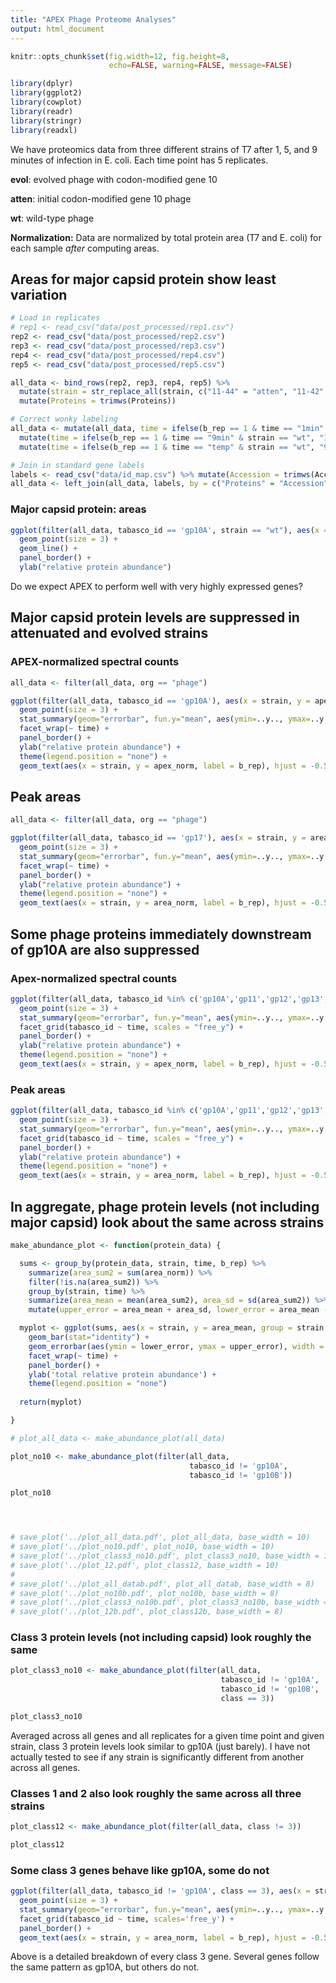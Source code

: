 ```yaml
---
title: "APEX Phage Proteome Analyses"
output: html_document
---
```


```r
knitr::opts_chunk$set(fig.width=12, fig.height=8,
                      echo=FALSE, warning=FALSE, message=FALSE)

library(dplyr)
library(ggplot2)
library(cowplot)
library(readr)
library(stringr)
library(readxl)
```


We have proteomics data from three different strains of T7 after 1, 5, and 9 minutes of infection in E. coli. Each time point has 5 replicates.

**evol**: evolved phage with codon-modified gene 10

**atten**: initial codon-modified gene 10 phage

**wt**: wild-type phage

**Normalization:** Data are normalized by total protein area (T7 and E. coli) for each sample _after_ computing areas.

## Areas for major capsid protein show least variation

```r

# Load in replicates
# rep1 <- read_csv("data/post_processed/rep1.csv")
rep2 <- read_csv("data/post_processed/rep2.csv")
rep3 <- read_csv("data/post_processed/rep3.csv")
rep4 <- read_csv("data/post_processed/rep4.csv")
rep5 <- read_csv("data/post_processed/rep5.csv")

all_data <- bind_rows(rep2, rep3, rep4, rep5) %>%
  mutate(strain = str_replace_all(strain, c("11-44" = "atten", "11-42" = "evol", "11-46" = "wt"))) %>%
  mutate(Proteins = trimws(Proteins))

# Correct wonky labeling
all_data <- mutate(all_data, time = ifelse(b_rep == 1 & time == "1min" & strain == "wt", "temp", time)) %>% 
  mutate(time = ifelse(b_rep == 1 & time == "9min" & strain == "wt", "1min", time)) %>% 
  mutate(time = ifelse(b_rep == 1 & time == "temp" & strain == "wt", "9min", time))

# Join in standard gene labels
labels <- read_csv("data/id_map.csv") %>% mutate(Accession = trimws(Accession))
all_data <- left_join(all_data, labels, by = c("Proteins" = "Accession"))
```

### Major capsid protein: areas
```r
ggplot(filter(all_data, tabasco_id == 'gp10A', strain == "wt"), aes(x = factor(time), y = area_norm, group=b_rep, color=factor(b_rep))) + 
  geom_point(size = 3) +
  geom_line() + 
  panel_border() +
  ylab("relative protein abundance")
```
Do we expect APEX to perform well with very highly expressed genes? 

## Major capsid protein levels are suppressed in attenuated and evolved strains

### APEX-normalized spectral counts
```r

all_data <- filter(all_data, org == "phage")

ggplot(filter(all_data, tabasco_id == 'gp10A'), aes(x = strain, y = apex_norm, group = strain, color=factor(strain), order = desc(strain))) + 
  geom_point(size = 3) +
  stat_summary(geom="errorbar", fun.y="mean", aes(ymin=..y.., ymax=..y..), size=1) +
  facet_wrap(~ time) +
  panel_border() +
  ylab("relative protein abundance") +
  theme(legend.position = "none") +
  geom_text(aes(x = strain, y = apex_norm, label = b_rep), hjust = -0.5)

```

## Peak areas
```r

all_data <- filter(all_data, org == "phage")

ggplot(filter(all_data, tabasco_id == 'gp17'), aes(x = strain, y = area_norm, group = strain, color=factor(strain), order = desc(strain))) + 
  geom_point(size = 3) +
  stat_summary(geom="errorbar", fun.y="mean", aes(ymin=..y.., ymax=..y..), size=1) +
  facet_wrap(~ time) +
  panel_border() +
  ylab("relative protein abundance") +
  theme(legend.position = "none") +
  geom_text(aes(x = strain, y = area_norm, label = b_rep), hjust = -0.5)

```

## Some phage proteins immediately downstream of gp10A are also suppressed

### Apex-normalized spectral counts
```r

ggplot(filter(all_data, tabasco_id %in% c('gp10A','gp11','gp12','gp13','gp14','gp15')), aes(x = strain, y = apex_norm, group = strain, color=factor(strain), order = desc(strain))) + 
  geom_point(size = 3) +
  stat_summary(geom="errorbar", fun.y="mean", aes(ymin=..y.., ymax=..y..), size=1) +
  facet_grid(tabasco_id ~ time, scales = "free_y") +
  panel_border() +
  ylab("relative protein abundance") +
  theme(legend.position = "none") +
  geom_text(aes(x = strain, y = apex_norm, label = b_rep), hjust = -0.5)

```

### Peak areas
```r

ggplot(filter(all_data, tabasco_id %in% c('gp10A','gp11','gp12','gp13','gp14','gp15')), aes(x = strain, y = area_norm, group = strain, color=factor(strain), order = desc(strain))) + 
  geom_point(size = 3) +
  stat_summary(geom="errorbar", fun.y="mean", aes(ymin=..y.., ymax=..y..), size=1) +
  facet_grid(tabasco_id ~ time, scales = "free_y") +
  panel_border() +
  ylab("relative protein abundance") +
  theme(legend.position = "none") +
  geom_text(aes(x = strain, y = area_norm, label = b_rep), hjust = -0.5)

```

## In aggregate, phage protein levels (not including major capsid) look about the same across strains

```r

make_abundance_plot <- function(protein_data) {

  sums <- group_by(protein_data, strain, time, b_rep) %>% 
    summarize(area_sum2 = sum(area_norm)) %>% 
    filter(!is.na(area_sum2)) %>%
    group_by(strain, time) %>%
    summarize(area_mean = mean(area_sum2), area_sd = sd(area_sum2)) %>%
    mutate(upper_error = area_mean + area_sd, lower_error = area_mean - area_sd)

  myplot <- ggplot(sums, aes(x = strain, y = area_mean, group = strain, fill=factor(strain))) + 
    geom_bar(stat="identity") +
    geom_errorbar(aes(ymin = lower_error, ymax = upper_error), width = 0.5) +
    facet_wrap(~ time) +
    panel_border() +
    ylab('total relative protein abundance') +
    theme(legend.position = "none")
  
  return(myplot)

}

# plot_all_data <- make_abundance_plot(all_data)

plot_no10 <- make_abundance_plot(filter(all_data, 
                                        tabasco_id != 'gp10A', 
                                        tabasco_id != 'gp10B'))

plot_no10




# save_plot('../plot_all_data.pdf', plot_all_data, base_width = 10)
# save_plot('../plot_no10.pdf', plot_no10, base_width = 10)
# save_plot('../plot_class3_no10.pdf', plot_class3_no10, base_width = 10)
# save_plot('../plot_12.pdf', plot_class12, base_width = 10)
# 
# save_plot('../plot_all_datab.pdf', plot_all_datab, base_width = 8)
# save_plot('../plot_no10b.pdf', plot_no10b, base_width = 8)
# save_plot('../plot_class3_no10b.pdf', plot_class3_no10b, base_width = 8)
# save_plot('../plot_12b.pdf', plot_class12b, base_width = 8)

```

### Class 3 protein levels (not including capsid) look roughly the same

```r

plot_class3_no10 <- make_abundance_plot(filter(all_data, 
                                               tabasco_id != 'gp10A', 
                                               tabasco_id != 'gp10B', 
                                               class == 3))

plot_class3_no10

```

Averaged across all genes and all replicates for a given time point and given strain, class 3 protein levels look similar to gp10A (just barely). I have not actually tested to see if any strain is significantly different from another across all genes.


### Classes 1 and 2 also look roughly the same across all three strains

```r

plot_class12 <- make_abundance_plot(filter(all_data, class != 3))

plot_class12

```

### Some class 3 genes behave like gp10A, some do not

```r

ggplot(filter(all_data, tabasco_id != 'gp10A', class == 3), aes(x = strain, y = area_norm, group = strain, color=factor(strain))) + 
  geom_point(size = 3) +
  stat_summary(geom="errorbar", fun.y="mean", aes(ymin=..y.., ymax=..y..), size=1) +
  facet_grid(tabasco_id ~ time, scales='free_y') +
  panel_border() + 
  geom_text(aes(x = strain, y = area_norm, label = b_rep), hjust = -0.5)

```

Above is a detailed breakdown of every class 3 gene. Several genes follow the same pattern as gp10A, but others do not.